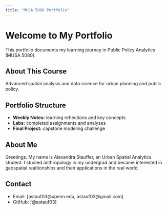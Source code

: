 ```yaml
---
title: "MUSA 5080 Portfolio"
---
```


# Welcome to My Portfolio

This portfolio documents my learning journey in Public Policy Analytics (MUSA 5080).

## About This Course
Advanced spatial analysis and data science for urban planning and public policy.

## Portfolio Structure
- **Weekly Notes:** learning reflections and key concepts
- **Labs:** completed assignments and analyses
- **Final Project:** capstone modeling challenge

## About Me
Greetings. My name is Alexandra Stauffer, an Urban Spatial Analytics student. I studied anthropology in my undergrad and became interested in geospatial realtionships and their applications in the real world. 


## Contact
- Email: [astauf03@upenn.edu, astauf03@gmail.com]
- GitHub: [@astauf03]
